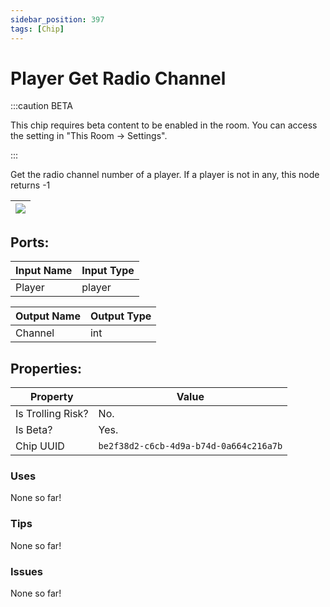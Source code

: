 ```yaml
---
sidebar_position: 397
tags: [Chip]
---
```


# Player Get Radio Channel
:::caution BETA

This chip requires beta content to be enabled in the room. You can access the setting in "This Room -> Settings".

:::

Get the radio channel number of a player. If a player is not in any, this node returns -1

| ![](https://images-ext-2.discordapp.net/external/MPmIaQzlEPmgGWlgi-WxBBXt0Bjv_zWPkg1y1f_sy3s/https/www.recroomcircuits.com/image/circuit/absolute-value?width=206&height=108) |
|-----|

## Ports:

| Input Name | Input Type |
|-----------|-----------|
| Player | player |

| Output Name | Output Type |
|-----------|-----------|
| Channel | int |

## Properties:

| Property  | Value |
|-------------------|-----------|
| Is Trolling Risk? | No. |
| Is Beta? | Yes. |
| Chip UUID | `be2f38d2-c6cb-4d9a-b74d-0a664c216a7b` |

### Uses

None so far!

### Tips

None so far!

### Issues

None so far!